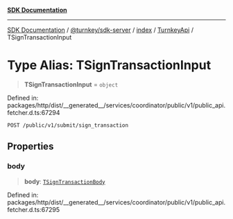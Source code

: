 [**SDK Documentation**](../../../../../../README.mdx)

***

[SDK Documentation](../../../../../../packages.mdx) / [@turnkey/sdk-server](../../../../README.mdx) / [index](../../../README.mdx) / [TurnkeyApi](../README.mdx) / TSignTransactionInput

# Type Alias: TSignTransactionInput

> **TSignTransactionInput** = `object`

Defined in: packages/http/dist/\_\_generated\_\_/services/coordinator/public/v1/public\_api.fetcher.d.ts:67294

`POST /public/v1/submit/sign_transaction`

## Properties

### body

> **body**: [`TSignTransactionBody`](TSignTransactionBody.mdx)

Defined in: packages/http/dist/\_\_generated\_\_/services/coordinator/public/v1/public\_api.fetcher.d.ts:67295
